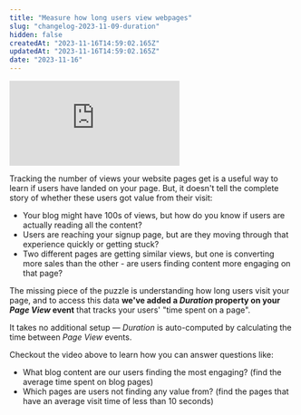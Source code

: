 ```yaml
---
title: "Measure how long users view webpages"
slug: "changelog-2023-11-09-duration"
hidden: false
createdAt: "2023-11-16T14:59:02.165Z"
updatedAt: "2023-11-16T14:59:02.165Z"
date: "2023-11-16"
---
```


<div style={{position: 'relative', paddingBottom: '64.90384615384616%', height: 0}}>
    <iframe src="https://www.loom.com/embed/19461fe6014c48c3806721e735daac30?sid=3b6a69c3-3618-4300-8ce8-25d437ba32d4"
        frameBorder="0"
        webkitallowfullscreen="true" mozallowfullscreen="true" allowFullScreen
        style={{position: 'absolute', 'top': 0, 'left': 0, 'width': '100%', 'height': '100%'}}>
    </iframe>
</div>

Tracking the number of views your website pages get is a useful way to learn if users have landed on your page. But, it doesn't tell the complete story of whether these users got value from their visit:

- Your blog might have 100s of views, but how do you know if users are actually reading all the content?
- Users are reaching your signup page, but are they moving through that experience quickly or getting stuck?
- Two different pages are getting similar views, but one is converting more sales than the other - are users finding content more engaging on that page?

The missing piece of the puzzle is understanding how long users visit your page, and to access this data **we've added a *Duration* property on your *Page View* event** that tracks your users' "time spent on a page". 

It takes no additional setup — *Duration* is auto-computed by calculating the time between *Page View* events. 

Checkout the video above to learn how you can answer questions like:

- What blog content are our users finding the most engaging? (find the average time spent on blog pages)
- Which pages are users not finding any value from? (find the pages that have an average visit time of less than 10 seconds)
